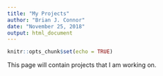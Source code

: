 ```yaml
---
title: "My Projects"
author: "Brian J. Connor"
date: "November 25, 2018"
output: html_document
---
```


```r
knitr::opts_chunk$set(echo = TRUE)
```

This page will contain projects that I am working on.